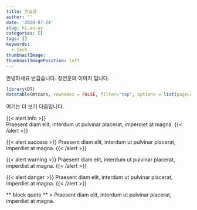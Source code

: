 ```yaml
---
title: 연습글
author: ''
date: '2020-07-24'
slug: hi.en-us
categories: []
tags: []
keywords:
  - tech
thumbnailImage: 
thumbnailImagePosition: left
---
```



안녕하세요 반갑습니다.
장연훈의 이미지 입니다.

```r
library(DT)
datatable(mtcars, rownames = FALSE, filter="top", options = list(pageLength = 5, scrollX=T) )
```


<!--more-->

여기는 더 보기 다음입니다.

{{< alert info >}} <br>
Praesent diam elit, interdum ut pulvinar placerat, imperdiet at magna.
{{< /alert >}}

{{< alert success >}}
Praesent diam elit, interdum ut pulvinar placerat, imperdiet at magna.
{{< /alert >}}

{{< alert warning >}}
Praesent diam elit, interdum ut pulvinar placerat, imperdiet at magna.
{{< /alert >}}

{{< alert danger >}}
Praesent diam elit, interdum ut pulvinar placerat, imperdiet at magna.
{{< /alert >}}

** block quote **
> Praesent diam elit, interdum ut pulvinar placerat, imperdiet at magna.
